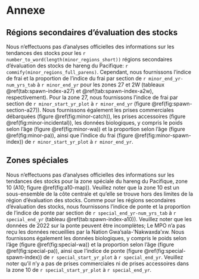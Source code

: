 # Annexe\label{sec:app}

## Régions secondaires d’évaluation des stocks\label{sec:app-minor}

Nous n’effectuons pas d’analyses officielles des informations sur les tendances des stocks pour les
`r number_to_word(length(minor_regions_short))` régions secondaires d’évaluation des stocks de hareng du Pacifique: `r commify(minor_regions_full_parens)`.
Cependant, nous fournissons l’indice de frai et la proportion de l’indice du frai par section 
de `r minor_end_yr-num_yrs_tab` à `r minor_end_yr` pour les zones 27 et 2W
(tableaux \@ref(tab:spawn-index-a27) et \@ref(tab:spawn-index-a2w), respectivement).
Pour la zone 27, nous fournissons l’indice de frai par section
de `r minor_start_yr_plot` à `r minor_end_yr`
(figure \@ref(fig:spawn-section-a27)).
Nous fournissons également
les prises commerciales débarquées (figure \@ref(fig:minor-catch)),
les prises accessoires (figure \@ref(fig:minor-incidental)),
les données biologiques, y compris le poids selon l’âge (figure \@ref(fig:minor-wa)) et
la proportion selon l’âge (figure \@ref(fig:minor-pa)),
ainsi que l’indice du frai (figure \@ref(fig:minor-spawn-index))
de `r minor_start_yr_plot` à `r minor_end_yr`.

## Zones spéciales\label{sec:app-special}

Nous n’effectuons pas d’analyses officielles des informations sur les tendances des stocks pour la
zone spéciale du hareng du Pacifique, zone 10 (A10; figure \@ref(fig:a10-map)).
Veuillez noter que la zone 10 est un sous-ensemble de la côte centrale
et qu’elle se trouve hors des limites de la région d’évaluation des stocks.
Comme pour les régions secondaires d’évaluation des stocks,
nous fournissons l’indice de ponte et la proportion de l’indice de ponte par section
de `r special_end_yr-num_yrs_tab` à `r special_end_yr`
(tableau \@ref(tab:spawn-index-a10)).
Veuillez noter que les données de 2022 sur la ponte peuvent être incomplètes;
Le MPO n’a pas reçu les données recueillies par la Nation Gwa’sala-’Nakwaxda’xw.
Nous fournissons également
les données biologiques, y compris le poids selon l’âge (figure \@ref(fig:special-wa)) et
la proportion selon l’âge (figure \@ref(fig:special-pa)),
ainsi que l’indice de ponte (figure \@ref(fig:special-spawn-index))
de `r special_start_yr_plot` à `r special_end_yr`.
Veuillez noter qu’il n’y a pas de prises commerciales ni de prises accessoires dans la zone 10 de 
`r special_start_yr_plot` à `r special_end_yr`.
